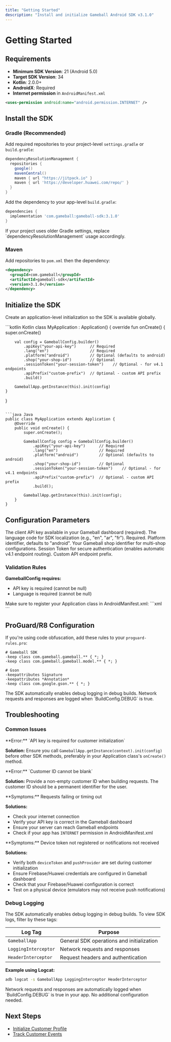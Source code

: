 ```yaml
---
title: "Getting Started"
description: "Install and initialize Gameball Android SDK v3.1.0"
---
```


# Getting Started

## Requirements

- **Minimum SDK Version**: 21 (Android 5.0)
- **Target SDK Version**: 34
- **Kotlin**: 2.0.0+
- **AndroidX**: Required
- **Internet permission** in `AndroidManifest.xml`

```xml
<uses-permission android:name="android.permission.INTERNET" />
```

## Install the SDK

### Gradle (Recommended)

Add required repositories to your project-level `settings.gradle` or `build.gradle`:

```groovy
dependencyResolutionManagement {
  repositories {
    google()
    mavenCentral()
    maven { url "https://jitpack.io" }
    maven { url 'https://developer.huawei.com/repo/' }
  }
}
```

Add the dependency to your app-level `build.gradle`:

```groovy
dependencies {
  implementation 'com.gameball:gameball-sdk:3.1.0'
}
```

<Info>
If your project uses older Gradle settings, replace `dependencyResolutionManagement` usage accordingly.
</Info>

### Maven

Add repositories to `pom.xml` then the dependency:

```xml
<dependency>
  <groupId>com.gameball</groupId>
  <artifactId>gameball-sdk</artifactId>
  <version>3.1.0</version>
</dependency>
```

## Initialize the SDK

Create an application-level initialization so the SDK is available globally.

<CodeGroup>
```kotlin Kotlin
class MyApplication : Application() {
    override fun onCreate() {
        super.onCreate()

        val config = GameballConfig.builder()
            .apiKey("your-api-key")      // Required
            .lang("en")                  // Required
            .platform("android")         // Optional (defaults to android)
            .shop("your-shop-id")        // Optional
            .sessionToken("your-session-token")    // Optional - for v4.1 endpoints
            .apiPrefix("custom-prefix")  // Optional - custom API prefix
            .build()

        GameballApp.getInstance(this).init(config)
    }
}
```

```java Java
public class MyApplication extends Application {
    @Override
    public void onCreate() {
        super.onCreate();

        GameballConfig config = GameballConfig.builder()
            .apiKey("your-api-key")      // Required
            .lang("en")                  // Required
            .platform("android")         // Optional (defaults to android)
            .shop("your-shop-id")        // Optional
            .sessionToken("your-session-token")    // Optional - for v4.1 endpoints
            .apiPrefix("custom-prefix")  // Optional - custom API prefix
            .build();

        GameballApp.getInstance(this).init(config);
    }
}
```
</CodeGroup>

## Configuration Parameters

<ParamField body="apiKey" type="string" required>
The client API key available in your Gameball dashboard (required).
</ParamField>

<ParamField body="lang" type="string" required>
The language code for SDK localization (e.g., "en", "ar", "fr"). Required.
</ParamField>

<ParamField body="platform" type="string">
Platform identifier, defaults to "android".
</ParamField>

<ParamField body="shop" type="string">
Your Gameball shop identifier for multi-shop configurations.
</ParamField>

<ParamField body="sessionToken" type="string">
Session Token for secure authentication (enables automatic v4.1 endpoint routing).
</ParamField>

<ParamField body="apiPrefix" type="string">
Custom API endpoint prefix.
</ParamField>

### Validation Rules

**GameballConfig requires:**
- API key is required (cannot be null)
- Language is required (cannot be null)

<Tip>
Make sure to register your Application class in AndroidManifest.xml:
```xml
<application
    android:name=".MyApplication"
    ...>
```
</Tip>

## ProGuard/R8 Configuration

If you're using code obfuscation, add these rules to your `proguard-rules.pro`:

```proguard
# Gameball SDK
-keep class com.gameball.gameball.** { *; }
-keep class com.gameball.gameball.model.** { *; }

# Gson
-keepattributes Signature
-keepattributes *Annotation*
-keep class com.google.gson.** { *; }
```

<Info>
The SDK automatically enables debug logging in debug builds. Network requests and responses are logged when `BuildConfig.DEBUG` is true.
</Info>

## Troubleshooting

### Common Issues

<AccordionGroup>
<Accordion title="SDK Not Initialized Error">
**Error:** `API key is required for customer initialization`

**Solution:** Ensure you call `GameballApp.getInstance(context).init(config)` before other SDK methods, preferably in your Application class's `onCreate()` method.
</Accordion>

<Accordion title="Invalid Customer ID Error">
**Error:** `Customer ID cannot be blank`

**Solution:** Provide a non-empty customer ID when building requests. The customer ID should be a permanent identifier for the user.
</Accordion>

<Accordion title="Network Errors">
**Symptoms:** Requests failing or timing out

**Solutions:**
- Check your internet connection
- Verify your API key is correct in the Gameball dashboard
- Ensure your server can reach Gameball endpoints
- Check if your app has `INTERNET` permission in AndroidManifest.xml
</Accordion>

<Accordion title="Push Notifications Not Working">
**Symptoms:** Device token not registered or notifications not received

**Solutions:**
- Verify both `deviceToken` and `pushProvider` are set during customer initialization
- Ensure Firebase/Huawei credentials are configured in Gameball dashboard
- Check that your Firebase/Huawei configuration is correct
- Test on a physical device (emulators may not receive push notifications)
</Accordion>
</AccordionGroup>

### Debug Logging

The SDK automatically enables debug logging in debug builds. To view SDK logs, filter by these tags:

| Log Tag | Purpose |
|---------|---------|
| `GameballApp` | General SDK operations and initialization |
| `LoggingInterceptor` | Network requests and responses |
| `HeaderInterceptor` | Request headers and authentication |

**Example using Logcat:**
```bash
adb logcat -s GameballApp LoggingInterceptor HeaderInterceptor
```

<Tip>
Network requests and responses are automatically logged when `BuildConfig.DEBUG` is true in your app. No additional configuration needed.
</Tip>

## Next Steps

- [Initialize Customer Profile](/installation-guide/android-v3/initialize-profile)
- [Track Customer Events](/installation-guide/android-v3/track-events)

